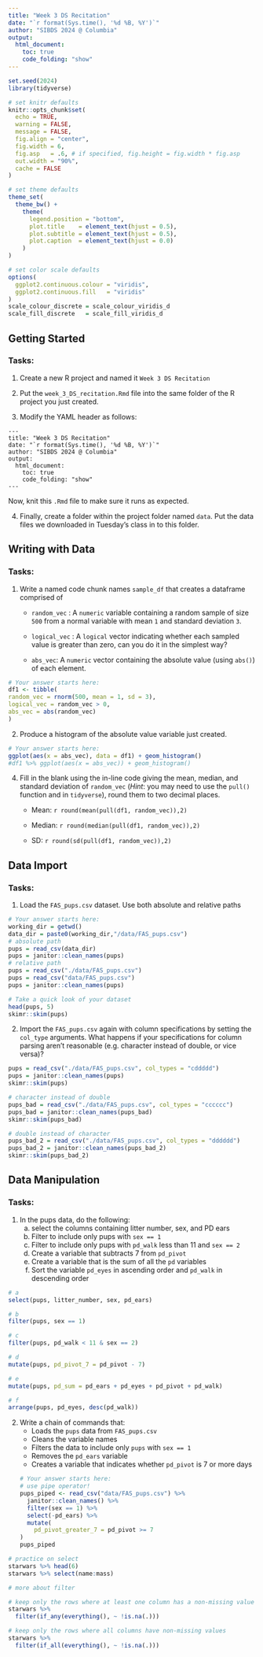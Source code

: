 ```yaml
---
title: "Week 3 DS Recitation"
date: "`r format(Sys.time(), '%d %B, %Y')`"
author: "SIBDS 2024 @ Columbia" 
output: 
  html_document:
    toc: true
    code_folding: "show"
---
```


```r
set.seed(2024)
library(tidyverse)

# set knitr defaults
knitr::opts_chunk$set(
  echo = TRUE,
  warning = FALSE,
  message = FALSE,
  fig.align = "center",
  fig.width = 6,
  fig.asp   = .6, # if specified, fig.height = fig.width * fig.asp
  out.width = "90%",
  cache = FALSE
)

# set theme defaults
theme_set(
  theme_bw() +
    theme(
      legend.position = "bottom",
      plot.title    = element_text(hjust = 0.5),
      plot.subtitle = element_text(hjust = 0.5),
      plot.caption  = element_text(hjust = 0.0)
    )
)

# set color scale defaults
options(
  ggplot2.continuous.colour = "viridis",
  ggplot2.continuous.fill   = "viridis"
)
scale_colour_discrete = scale_colour_viridis_d
scale_fill_discrete   = scale_fill_viridis_d
```

## Getting Started

### Tasks:

1. Create a new R project and named it `Week 3 DS Recitation`

2. Put the `week_3_DS_recitation.Rmd` file into the same folder of the R project you just created. 

3. Modify the YAML header as follows:

```
---
title: "Week 3 DS Recitation"
date: "`r format(Sys.time(), '%d %B, %Y')`"
author: "SIBDS 2024 @ Columbia" 
output: 
  html_document:
    toc: true
    code_folding: "show"
---
```

   Now, knit this `.Rmd` file to make sure it runs as expected.

4. Finally, create a folder within the project folder named `data`. Put the data files we downloaded in Tuesday's class in to this folder. 

## Writing with Data

### Tasks:

  1. Write a named code chunk names `sample_df` that creates a dataframe comprised of
  
      * `random_vec` : A `numeric` variable containing a random sample of size `500` from a normal variable with mean `1` and standard deviation `3`.
    
      * `logical_vec` : A `logical` vector indicating whether each sampled value is greater than zero, can you do it in the simplest way?
    
      * `abs_vec`: A `numeric` vector containing the absolute value (using `abs()`) of each element. 
  
```r
# Your answer starts here: 
df1 <- tibble(
random_vec = rnorm(500, mean = 1, sd = 3),
logical_vec = random_vec > 0,
abs_vec = abs(random_vec)
)
```
  

  2. Produce a histogram of the absolute value variable just created.
  
```r
# Your answer starts here:  
ggplot(aes(x = abs_vec), data = df1) + geom_histogram()
#df1 %>% ggplot(aes(x = abs_vec)) + geom_histogram()
```
  


  4. Fill in the blank using the in-line code giving the mean, median, and standard deviation of `random_vec` (*Hint*: you may need to use the `pull()` function and  in `tidyverse`), round them to two decimal places.
  
      * Mean: `r round(mean(pull(df1, random_vec)),2)`
  
      * Median: `r round(median(pull(df1, random_vec)),2)`   
  
      * SD: `r round(sd(pull(df1, random_vec)),2)`

## Data Import

### Tasks:

  1. Load the `FAS_pups.csv` dataset. Use both absolute and relative paths
  
```r
# Your answer starts here:  
working_dir = getwd()
data_dir = paste0(working_dir,"/data/FAS_pups.csv")
# absolute path
pups = read_csv(data_dir)
pups = janitor::clean_names(pups)
# relative path
pups = read_csv("./data/FAS_pups.csv")
pups = read_csv("data/FAS_pups.csv")
pups = janitor::clean_names(pups)

# Take a quick look of your dataset
head(pups, 5)
skimr::skim(pups)
```
  
2. Import the `FAS_pups.csv` again with column specifications by setting the `col_type` arguments. What happens if your specifications for column parsing aren’t reasonable (e.g. character instead of double, or vice versa)? 

```r
pups = read_csv("./data/FAS_pups.csv", col_types = "cddddd")
pups = janitor::clean_names(pups)
skimr::skim(pups)
```

```r
# character instead of double 
pups_bad = read_csv("./data/FAS_pups.csv", col_types = "cccccc")
pups_bad = janitor::clean_names(pups_bad)
skimr::skim(pups_bad) 
```


```r
# double instead of character
pups_bad_2 = read_csv("./data/FAS_pups.csv", col_types = "dddddd")
pups_bad_2 = janitor::clean_names(pups_bad_2)
skimr::skim(pups_bad_2)
```


## Data Manipulation

### Tasks:

  1. In the pups data, do the following:
      a. select the columns containing litter number, sex, and PD ears
      b. Filter to include only pups with `sex == 1`
      c. Filter to include only pups with `pd_walk` less than 11 and `sex == 2`
      d. Create a variable that subtracts 7 from `pd_pivot`
      e. Create a variable that is the sum of all the `pd` variables
      f. Sort the variable `pd_eyes` in ascending order and `pd_walk` in descending order

```r
# a
select(pups, litter_number, sex, pd_ears)
```

```r
# b
filter(pups, sex == 1)
```

```r
# c
filter(pups, pd_walk < 11 & sex == 2)
```

```r
# d
mutate(pups, pd_pivot_7 = pd_pivot - 7)
```

```r
# e
mutate(pups, pd_sum = pd_ears + pd_eyes + pd_pivot + pd_walk) 
```

```r
# f
arrange(pups, pd_eyes, desc(pd_walk))
```

      
  2. Write a chain of commands that:
      - Loads the `pups` data from `FAS_pups.csv`
      - Cleans the variable names
      - Filters the data to include only `pups` with `sex == 1`
      - Removes the `pd_ears` variable
      - Creates a variable that indicates whether `pd_pivot` is 7 or more days
```r
# Your answer starts here:  
# use pipe operator!
pups_piped <- read_csv("data/FAS_pups.csv") %>%
  janitor::clean_names() %>%
  filter(sex == 1) %>%
  select(-pd_ears) %>%
  mutate(
    pd_pivot_greater_7 = pd_pivot >= 7
) 
pups_piped
```
  
```r
# practice on select
starwars %>% head(6)
starwars %>% select(name:mass)

# more about filter

# keep only the rows where at least one column has a non-missing value
starwars %>% 
  filter(if_any(everything(), ~ !is.na(.)))

# keep only the rows where all columns have non-missing values
starwars %>% 
  filter(if_all(everything(), ~ !is.na(.)))

```
  














